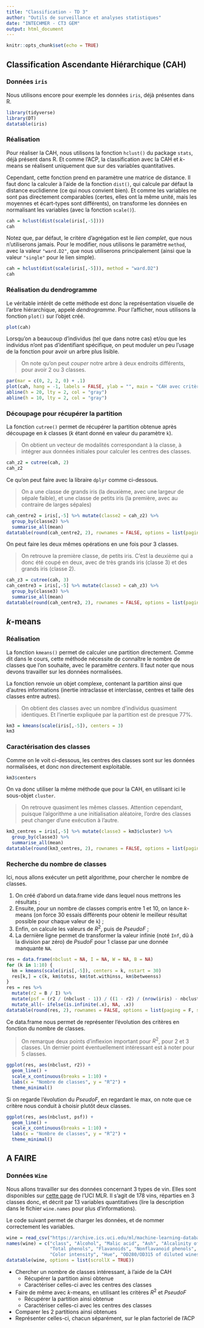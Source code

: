 ```yaml
---
title: "Classification - TD 3"
author: "Outils de surveillance et analyses statistiques"
date: "INTECHMER - CT3 GEM"
output: html_document
---
```


```r
knitr::opts_chunk$set(echo = TRUE)
```

## Classification Ascendante Hiérarchique (CAH)

### Données `iris`

Nous utilisons encore pour exemple les données `iris`, déjà présentes dans R. 

```r
library(tidyverse)
library(DT)
datatable(iris)
```


### Réalisation

Pour réaliser la CAH, nous utilisons la fonction `hclust()` du package `stats`, déjà présent dans R. Et comme l'ACP, la classification avec la CAH et $k$-means se réalisent uniquement que sur des variables quantitatives.

Cependant, cette fonction prend en paramètre une matrice de distance. Il faut donc la calculer à l'aide de la fonction `dist()`, qui calcule par défaut la distance euclidienne (ce qui nous convient bien). Et comme les variables ne sont pas directement comparables (certes, elles ont la même unité, mais les moyennes et écart-types sont différents), on transforme les données en normalisant les variables (avec la fonction `scale()`).

```r
cah = hclust(dist(scale(iris[,-5])))
cah
```

Notez que, par défaut, le critère d'agrégation est le *lien complet*, que nous n'utiliserons jamais. Pour le modifier, nous utilisons le paramètre `method`, avec la valeur `"ward.D2"`, que nous utiliserons principalement (ainsi que la valeur `"single"` pour le lien simple).


```r
cah = hclust(dist(scale(iris[,-5])), method = "ward.D2")
cah
```

### Réalisation du dendrogramme

Le véritable intérêt de cette méthode est donc la représentation visuelle de l'arbre hiérarchique, appelé *dendrogramme*. Pour l'afficher, nous utilisons la fonction `plot()` sur l'objet créé.

```r
plot(cah)
```

Lorsqu'on a beaucoup d'individus (tel que dans notre cas) et/ou que les individus n'ont pas d'identifiant spécifique, on peut moduler un peu l'usage de la fonction pour avoir un arbre plus lisible.

> On note qu'on peut *couper* notre arbre à deux endroits différents, pour avoir 2 ou 3 classes.

```r
par(mar = c(0, 2, 2, 0) + .1)
plot(cah, hang = -1, labels = FALSE, ylab = "", main = "CAH avec critère de Ward")
abline(h = 20, lty = 2, col = "gray")
abline(h = 10, lty = 2, col = "gray")
```

### Découpage pour récupérer la partition

La fonction `cutree()` permet de récupérer la partition obtenue après découpage en $k$ classes ($k$ étant donné en valeur du paramètre `k`).

> On obtient un vecteur de modalités correspondant à la classe, à intégrer aux données initiales pour calculer les centres des classes.

```r
cah_z2 = cutree(cah, 2)
cah_z2
```
Ce qu'on peut faire avec la libraire `dplyr` comme ci-dessous.

> On a une classe de grands iris (la deuxième, avec une largeur de sépale faible), et une classe de petits iris (la première, avec au contraire de larges sépales)

```r
cah_centre2 = iris[,-5] %>% mutate(classe2 = cah_z2) %>%
  group_by(classe2) %>%
  summarise_all(mean)
datatable(round(cah_centre2, 2), rownames = FALSE, options = list(paging = F, searching = FALSE))
```

On peut faire les deux mêmes opérations en une fois pour 3 classes.

> On retrouve la première classe, de petits iris. C'est la deuxième qui a donc été coupé en deux, avec de très grands iris (classe 3) et des grands iris (classe 2).

```r
cah_z3 = cutree(cah, 3)
cah_centre3 = iris[,-5] %>% mutate(classe3 = cah_z3) %>%
  group_by(classe3) %>%
  summarise_all(mean)
datatable(round(cah_centre3, 2), rownames = FALSE, options = list(paging = F, searching = FALSE))
```


## $k$-means

### Réalisation

La fonction `kmeans()` permet de calculer une partition directement. Comme dit dans le cours, cette méthode nécessite de connaître le nombre de classes que l'on souhaite, avec le paramètre $centers$. Il faut noter que nous devons travailler sur les données normalisées.

La fonction renvoie un objet complexe, contenant la partition ainsi que d'autres informations (inertie intraclasse et interclasse, centres et taille des classes entre autres).

> On obtient des classes avec un nombre d'individus quasiment identiques. Et l'inertie expliquée par la partition est de presque 77%.

```r
km3 = kmeans(scale(iris[,-5]), centers = 3)
km3
```

### Caractérisation des classes

Comme on le voit ci-dessous, les centres des classes sont sur les données normalisées, et donc non directement exploitable.

```r
km3$centers
```
On va donc utiliser la même méthode que pour la CAH, en utilisant ici le sous-objet  `cluster`.

> On retrouve quasiment les mêmes classes. Attention cependant, puisque l'algorithme a une initialisation aléatoire, l'ordre des classes peut changer d'une exécution à l'autre.

```r
km3_centres = iris[,-5] %>% mutate(classe3 = km3$cluster) %>%
  group_by(classe3) %>%
  summarise_all(mean)
datatable(round(km3_centres, 2), rownames = FALSE, options = list(paging = F, searching = FALSE))
```

### Recherche du nombre de classes

Ici, nous allons exécuter un petit algorithme, pour chercher le nombre de classes. 

1. On créé d'abord un data.frame vide dans lequel nous mettrons les résultats ;
2. Ensuite, pour un nombre de classes compris entre 1 et 10, on lance $k$-means (on force 30 essais différents pour obtenir le meilleur résultat possible pour chaque valeur de `k`) ;
3. Enfin, on calcule les valeurs de $R^2$, puis de $PseudoF$ ;
4. La dernière ligne permet de transformer la valeur infinie (noté `Inf`, dû à la division par zéro) de $PsudoF$ pour 1 classe par une donnée manquante `NA`.

```r
res = data.frame(nbclust = NA, I = NA, W = NA, B = NA)
for (k in 1:10) {
  km = kmeans(scale(iris[,-5]), centers = k, nstart = 30)
  res[k,] = c(k, km$totss, km$tot.withinss, km$betweenss)
}
res = res %>% 
  mutate(r2 = B / I) %>%
  mutate(psf = (r2 / (nbclust - 1)) / ((1 - r2) / (nrow(iris) - nbclust))) %>%
  mutate_all(~ ifelse(is.infinite(.x), NA, .x))
datatable(round(res, 2), rownames = FALSE, options = list(paging = F, searching = FALSE))
```

Ce data.frame nous permet de représenter l'évolution des critères en fonction du nombre de classes.

> On remarque deux points d'inflexion important pour $R^2$, pour 2 et 3 classes. Un dernier point éventuellement intéressant est à noter pour 5 classes.

```r
ggplot(res, aes(nbclust, r2)) +
  geom_line() +
  scale_x_continuous(breaks = 1:10) +
  labs(x = "Nombre de classes", y = "R^2") +
  theme_minimal()
```

Si on regarde l'évolution du $PseudoF$, en regardant le max, on note que ce critère nous conduit à choisir plutôt deux classes.

```r
ggplot(res, aes(nbclust, psf)) +
  geom_line() +
  scale_x_continuous(breaks = 1:10) +
  labs(x = "Nombre de classes", y = "R^2") +
  theme_minimal()
```

## A FAIRE

### Données `Wine`

Nous allons travailler sur des données concernant 3 types de vin. Elles sont disponibles sur [cette page](https://archive.ics.uci.edu/ml/datasets/wine) de l'UCI MLR. Il s'agit de 178 vins, réparties en 3 classes donc, et décrit par 13 variables quantitatives (lire la description dans le fichier `wine.names` pour plus d'informations).

Le code suivant permet de charger les données, et de nommer correctement les variables.

```r
wine = read_csv("https://archive.ics.uci.edu/ml/machine-learning-databases/wine/wine.data", col_names = FALSE)
names(wine) = c("class", "Alcohol", "Malic acid", "Ash", "Alcalinity of ash", "Magnesium", 
                "Total phenols", "Flavanoids", "Nonflavanoid phenols", "Proanthocyanins", 
                "Color intensity", "Hue", "OD280/OD315 of diluted wines", "Proline")
datatable(wine, options = list(scrollX = TRUE))
```

- Chercher un nombre de classes intéressant, à l'aide de la CAH
  - Récupérer la partition ainsi obtenue
  - Caractériser celles-ci avec les centres des classes
- Faire de même avec $k$-means, en utilisant les critères $R^2$ et $PseudoF$
  - Récupérer la partition ainsi obtenue
  - Caractériser celles-ci avec les centres des classes
- Comparer les 2 partitions ainsi obtenues
- Représenter celles-ci, chacun séparément, sur le plan factoriel de l'ACP

